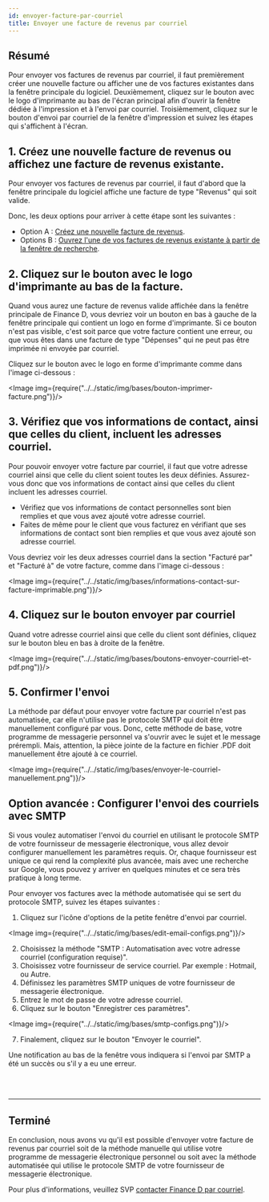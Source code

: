 ```yaml
---
id: envoyer-facture-par-courriel
title: Envoyer une facture de revenus par courriel
---
```



## Résumé

Pour envoyer vos factures de revenus par courriel, il faut
premièrement créer une nouvelle facture ou afficher une de vos
factures existantes dans la fenêtre principale du logiciel.
Deuxièmement, cliquez sur le bouton avec le logo d'imprimante
au bas de l'écran principal afin d'ouvrir la fenêtre dédiée
à l'impression et à l'envoi par courriel.
Troisièmement, cliquez sur le bouton d'envoi par courriel
de la fenêtre d'impression et suivez les étapes qui s'affichent à l'écran.


## 1. Créez une nouvelle facture de revenus ou affichez une facture de revenus existante.
Pour envoyer vos factures de revenus par courriel,
il faut d'abord que la fenêtre principale du logiciel
affiche une facture de type "Revenus" qui soit valide.

Donc, les deux options pour arriver à cette étape sont les suivantes&nbsp;:

  * Option A : [Créez une nouvelle facture de revenus](/docs/bases/creer-facture-revenus).<br/>
  * Options B : [Ouvrez l'une de vos factures de revenus existante à partir de la fenêtre de recherche](/docs/bases/trouver-vos-factures).<br/>

## 2. Cliquez sur le bouton avec le logo d'imprimante au bas de la facture.
Quand vous aurez une facture de revenus valide affichée dans la fenêtre principale de Finance&nbsp;D,
vous devriez voir un bouton en bas
à gauche de la fenêtre principale qui contient un logo en forme d'imprimante.
Si ce bouton n'est pas visible, c'est soit parce que votre facture contient une erreur,
ou que vous êtes dans une facture de type "Dépenses" qui ne peut pas être imprimée ni envoyée par courriel.

Cliquez sur le bouton avec le logo en forme d'imprimante comme dans l'image ci-dessous&nbsp;:

<Image img={require("../../static/img/bases/bouton-imprimer-facture.png")}/>
<br/>


## 3. Vérifiez que vos informations de contact, ainsi que celles du client, incluent les adresses courriel.
Pour pouvoir envoyer votre facture par courriel, il faut que votre adresse courriel ainsi que celle du client soient
toutes les deux définies.
Assurez-vous donc que vos informations de contact ainsi que celles du client incluent les adresses courriel.

* Vérifiez que vos informations de contact personnelles sont bien remplies et que vous avez ajouté votre adresse courriel.
* Faites de même pour le client que vous facturez en vérifiant que ses informations de contact sont bien remplies
et que vous avez ajouté son adresse courriel.

Vous devriez voir les deux adresses courriel dans la section "Facturé par" et "Facturé à" de votre facture,
comme dans l'image ci-dessous&nbsp;:

<Image img={require("../../static/img/bases/informations-contact-sur-facture-imprimable.png")}/>
<br/>


## 4. Cliquez sur le bouton envoyer par courriel
Quand votre adresse courriel ainsi que celle du client sont définies,
cliquez sur le bouton bleu en bas à droite de la fenêtre.

<Image img={require("../../static/img/bases/boutons-envoyer-courriel-et-pdf.png")}/>
<br/>


## 5. Confirmer l'envoi
La méthode par défaut pour envoyer votre facture par courriel n'est pas automatisée,
car elle n'utilise pas le protocole SMTP qui doit être manuellement configuré par vous.
Donc, cette méthode de base, votre programme de messagerie personnel va s'ouvrir
avec le sujet et le message prérempli. Mais, attention, la pièce jointe de la facture en fichier .PDF
doit manuellement être ajouté à ce courriel.

<Image img={require("../../static/img/bases/envoyer-le-courriel-manuellement.png")}/>
<br/>

## Option avancée : Configurer l'envoi des courriels avec SMTP

Si vous voulez automatiser l'envoi du courriel en utilisant le protocole SMTP de votre fournisseur de messagerie électronique,
vous allez devoir configurer manuellement les paramètres requis. Or, chaque fournisseur est unique ce qui rend la complexité
plus avancée, mais avec une recherche sur Google, vous pouvez y arriver en quelques minutes et ce sera très pratique à long terme.

Pour envoyer vos factures avec la méthode automatisée qui se sert du protocole SMTP,
suivez les étapes suivantes :

1. Cliquez sur l'icône d'options de la petite fenêtre d'envoi par courriel.

<Image img={require("../../static/img/bases/edit-email-configs.png")}/><br/>

2. Choisissez la méthode "SMTP : Automatisation avec votre adresse courriel (configuration requise)".
3. Choisissez votre fournisseur de service courriel. Par exemple : Hotmail, ou Autre.
4. Définissez les paramètres SMTP uniques de votre fournisseur de messagerie électronique.
5. Entrez le mot de passe de votre adresse courriel.
6. Cliquez sur le bouton "Enregistrer ces paramètres".

<Image img={require("../../static/img/bases/smtp-configs.png")}/><br/>

7. Finalement, cliquez sur le bouton "Envoyer le courriel".

Une notification au bas de la fenêtre vous indiquera si l'envoi par SMTP a été un succès ou s'il y a eu une erreur.

<br/>
<br/>
<hr/>

## Terminé
En conclusion, nous avons vu qu'il est possible d'envoyer votre facture de revenus par courriel
soit de la méthode manuelle qui utilise votre programme de messagerie électronique personnel ou
soit avec la méthode automatisée qui utilise le protocole SMTP de votre fournisseur de messagerie électronique.

Pour plus d'informations, veuillez SVP [contacter Finance&nbsp;D par courriel](https://finance-d.com/contact/).

<br/>
<br/>
